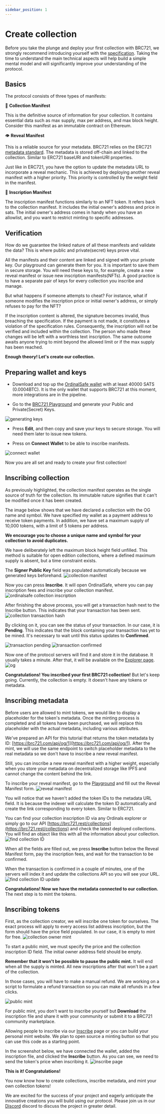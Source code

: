 ```yaml
---
sidebar_position: 1
---
```


# Create collection


Before you take the plunge and deploy your first collection with BRC721, we strongly recommend introducing yourself with the [specification](/docs/specification). Taking the time to understand the main technical aspects will help build a simple mental model and will significantly improve your understanding of the protocol.


## Basics
The protocol consists of three types of manifests:

📜 **Collection Manifest**  

This is the definitive source of information for your collection. It contains essential data such as max supply, max per address, and max block height. Consider this manifest as an immutable contract on Ethereum.

👁️ **Reveal Manifest**  

This is a reliable source for your metadata. BRC721 relies on the ERC721 [metadata standard](https://docs.opensea.io/docs/metadata-standards#metadata-structure). The metadata is stored off-chain and linked to the collection. Similar to ERC721 baseURI and tokenURI properties.

Just like in ERC721, you have the option to update the metadata URL to incorporate a reveal mechanic. This is achieved by deploying another reveal manifest with a higher priority. This priority is controlled by the weight field in the manifest.

💎 **Inscription Manifest**  

The inscription manifest functions similarly to an NFT token. It refers back to the collection manifest. It includes the initial owner's address and price in sats. The initial owner's address comes in handy when you have an allowlist, and you want to restrict minting to specific addresses.


## Verification

How do we guarantee the linked nature of all these manifests and validate the data? This is where public and private(secret) keys prove vital.

All the manifests and their content are linked and signed with your private key. Our playground can generate them for you. It is important to save them in secure storage. You will need these keys to, for example, create a new reveal manifest or issue new inscription manifests(NFTs). A good practice is to have a separate pair of keys for every collection you inscribe and manage.

But what happens if someone attempts to cheat? For instance, what if someone modifies the inscription price or initial owner's address, or simply refuses to pay for the NFT?

If the inscription content is altered, the signature becomes invalid, thus breaching the specification. If the payment is not made, it constitutes a violation of the specification rules. Consequently, the inscription will not be verified and included within the collection. The person who made these changes will be left with a worthless text inscription. The same outcome awaits anyone trying to mint beyond the allowed limit or if the max supply has been reached.

**Enough theory! Let's create our collection.**


## Preparing wallet and keys

- Download and top up the [OrdinalSafe wallet](https://ordinalsafe.xyz/) with at least 40000 SATS (0.0004BTC). It is the only wallet that supports BRC721 at this moment, more integrations are in the pipeline.

- Go to the [BRC721 Playground](https://brc721.com/playground) and generate your Public and Private(Secret) Keys.
<img src="/img/generating-keys.png" alt="generating keys" className="showcase" />

- Press **Edit**, and then copy and save your keys to secure storage. You will need them later to issue new tokens.

- Press on **Connect Wallet** to be able to inscribe manifests.
<img src="/img/connect-wallet.png" alt="connect wallet" className="showcase" />

Now you are all set and ready to create your first collection!


## Inscribing collection

As previously highlighted, the collection manifest operates as the single source of truth for the collection. Its immutable nature signifies that it can't be modified once it has been created.

The image below shows that we have declared a collection with the OG name and symbol. We have specified my wallet as a payment address to receive token payments. In addition, we have set a maximum supply of 10,000 tokens, with a limit of 5 tokens per address.

**We encourage you to choose a unique name and symbol for your collection to avoid duplicates.**

We have deliberately left the maximum block height field unfilled. This method is suitable for open edition collections, where a defined maximum supply is absent, but a time constraint exists.

The **Signer Public Key** field was populated automatically because we generated keys beforehand.
<img src="/img/collection-manifest.png" alt="collection manifest" className="showcase" />

Now you can press **Inscribe**. It will open OrdinalSafe, where you can pay inscription fees and inscribe your collection manifest.
<img src="/img/ordinal-safe-collection-inscription.png" alt="ordinalsafe collection inscription" className="showcase" />

After finishing the above process, you will get a transaction hash next to the Inscribe button. This indicates that your transaction has been sent.
<img src="/img/collection-tx-hash.png" alt="collection transaction hash" className="showcase" />

By clicking on it, you can see the status of your transaction. In our case, it is **Pending**. This indicates that the block containing your transaction has yet to be mined. It's necessary to wait until this status updates to **Confirmed**.

<img src="/img/tx-pending.png" alt="transaction pending" className="showcase" />
<img src="/img/tx-confirmed.png" alt="transaction confirmed" className="showcase" />

Now one of the protocol servers will find it and store it in the database. It usually takes a minute. After that, it will be available on the [Explorer page](https://brc721.com/explorer).
<img src="/img/og.png" alt="og" className="showcase" />

**Congratulations! You inscribed your first BRC721 collection!** But let's keep going. Currently, the collection is empty. It doesn't have any tokens or metadata.


## Inscribing metadata

Before users are allowed to mint tokens, we would like to display a placeholder for the token's metadata. Once the minting process is completed and all tokens have been purchased, we will replace this placeholder with the actual metadata, including various attributes.

We've prepared an API for this tutorial that returns the token metadata by ID: [https://brc721.com/api/og/1](https://brc721.com/api/og/1). After the mint, we will use the same endpoint to switch placeholder metadata to the real metadata so we don't have to inscribe a new reveal manifest.

Still, you can inscribe a new reveal manifest with a higher weight, especially when you store your metadata on decentralized storage like IPFS and cannot change the content behind the link.

To inscribe your reveal manifest, go to the [Playground](https://brc721.com/playground) and fill out the Reveal Manifest form.
<img src="/img/reveal-manifest.png" alt="reveal manifest" className="showcase" />

You will notice that we haven't added the token IDs to the metadata URL field. It is because the indexer will calculate the token ID automatically and create the link corresponding to every token. Similar to ERC721.

You can find your collection inscription ID via any Ordinals explorer or simply go to our API [https://brc721.rest/collections](https://brc721.rest/collections) and check the latest deployed collections. You will find an object like this with all the information about your collection.
<img src="/img/find-collection-id.png" alt="find collection ID" className="showcase" />

When all the fields are filled out, we press **Inscribe** button below the Reveal Manifest form, pay the inscription fees, and wait for the transaction to be confirmed.

When the transaction is confirmed in a couple of minutes, one of the servers will index it and update the collections API so you will see your URL.
<img src="/img/find-collection-id-update.png" alt="find collection ID update" className="showcase" />

**Congratulations! Now we have the metadata connected to our collection.** The next step is to mint the tokens.


## Inscribing tokens

First, as the collection creator, we will inscribe one token for ourselves. The exact process will apply to every access list address inscription, but the form should have the price field populated. In our case, it is empty to mint for free.
<img src="/img/collection-owner-mint.png" alt="collection owner mint" className="showcase" />

To start a public mint, we must specify the price and the collection inscription ID field. The initial owner address field should be empty.

**Remember that it won't be possible to pause the public mint.** It will end when all the supply is minted. All new inscriptions after that won't be a part of the collection.

In those cases, you will have to make a manual refund. We are working on a script to formulate a refund transaction so you can make all refunds in a few clicks.

<img src="/img/public-mint.png" alt="public mint" className="showcase" />

For public mint, you don't want to inscribe yourself but **Download** the inscription file and share it with your community or submit it to a BRC721 community marketplace.

Allowing people to inscribe via our [Inscribe](https://www.brc721.com/inscribe) page or you can build your personal mint website. We plan to open source a minting button so that you can use this code as a starting point.

In the screenshot below, we have connected the wallet, added the inscription file, and clicked the **Inscribe** button. As you can see, we need to send the token's price when inscribing it.
<img src="/img/inscribe-page.png" alt="inscribe page" className="showcase" />

**This is it! Congratulations!**

You now know how to create collections, inscribe metadata, and mint your own collection tokens!

We are excited for the success of your project and eagerly anticipate the innovative creations you will build using our protocol. Please join us in our [Discord](https://discord.com/invite/brc721) discord to discuss the project in greater detail.
